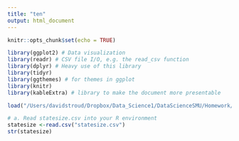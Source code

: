 ```yaml
---
title: "ten"
output: html_document
---
```


```r
knitr::opts_chunk$set(echo = TRUE)
```

```r
library(ggplot2) # Data visualization
library(readr) # CSV file I/O, e.g. the read_csv function
library(dplyr) # Heavy use of this library
library(tidyr)
library(ggthemes) # for themes in ggplot
library(knitr)
library(kableExtra) # library to make the document more presentable
```

```r
load("/Users/davidstroud/Dropbox/Data_Science1/DataScienceSMU/Homework/Unit10/N-MHSS-2015-DS0001-bndl-data-r/N-MHSS-2015-DS0001-data/N-MHSS-2015-DS0001-data-r.rda")
```

```r
# a. Read statesize.csv into your R environment
statesize <-read.csv("statesize.csv")
str(statesize)
```


